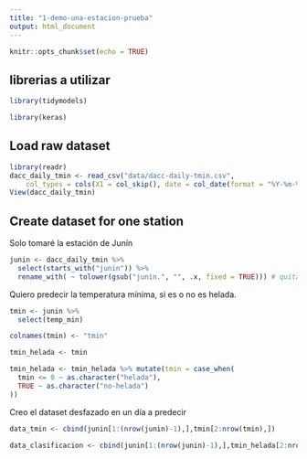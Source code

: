 ```yaml
---
title: "1-demo-una-estacion-prueba"
output: html_document
---
```


```r
knitr::opts_chunk$set(echo = TRUE)
```

## librerias a utilizar

```r
library(tidymodels)
```
```r
library(keras)
```
## Load raw dataset

```r
library(readr)
dacc_daily_tmin <- read_csv("data/dacc-daily-tmin.csv", 
    col_types = cols(X1 = col_skip(), date = col_date(format = "%Y-%m-%d")))
View(dacc_daily_tmin)
```

## Create dataset for one station

Solo tomaré la estación de Junín

```r
junin <- dacc_daily_tmin %>% 
  select(starts_with("junin")) %>% 
  rename_with( ~ tolower(gsub("junin.", "", .x, fixed = TRUE))) # quita el junin. de los nombres de las columnas
```

Quiero predecir la temperatura mínima, si es o no es helada.

```r
tmin <- junin %>% 
  select(temp_min) 

colnames(tmin) <- "tmin"


```

```r
tmin_helada <- tmin

tmin_helada <- tmin_helada %>% mutate(tmin = case_when(
  tmin <= 0 ~ as.character("helada"),
  TRUE ~ as.character("no-helada")
))
```

Creo el dataset desfazado en un día a predecir

```r
data_tmin <- cbind(junin[1:(nrow(junin)-1),],tmin[2:nrow(tmin),])
```

```r
data_clasificacion <- cbind(junin[1:(nrow(junin)-1),],tmin_helada[2:nrow(tmin_helada),])
```

